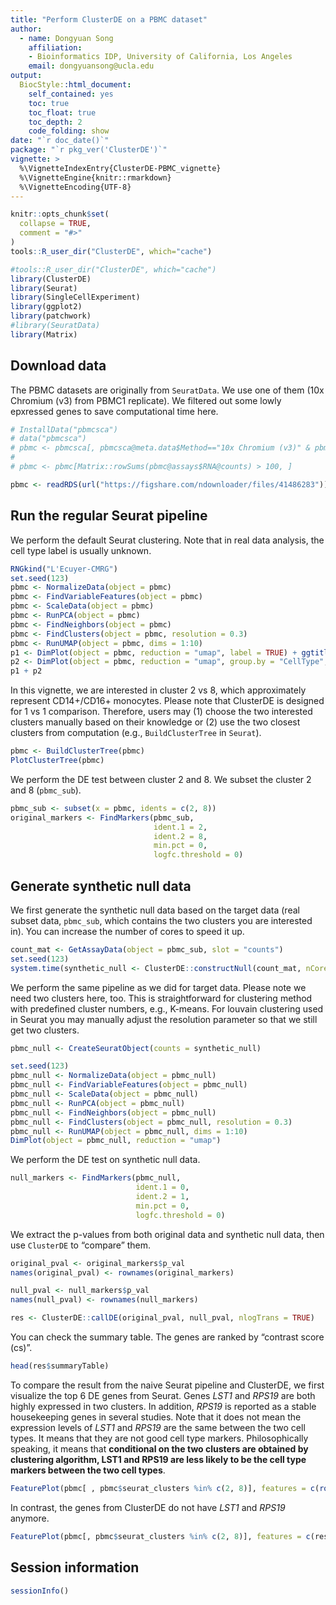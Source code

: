 ```yaml
---
title: "Perform ClusterDE on a PBMC dataset"
author: 
  - name: Dongyuan Song
    affiliation:
    - Bioinformatics IDP, University of California, Los Angeles
    email: dongyuansong@ucla.edu
output: 
  BiocStyle::html_document:
    self_contained: yes
    toc: true
    toc_float: true
    toc_depth: 2
    code_folding: show
date: "`r doc_date()`"
package: "`r pkg_ver('ClusterDE')`"
vignette: >
  %\VignetteIndexEntry{ClusterDE-PBMC_vignette}
  %\VignetteEngine{knitr::rmarkdown}
  %\VignetteEncoding{UTF-8}  
---
```


```r
knitr::opts_chunk$set(
  collapse = TRUE,
  comment = "#>"
)
tools::R_user_dir("ClusterDE", which="cache")
```

```r
#tools::R_user_dir("ClusterDE", which="cache")
library(ClusterDE)
library(Seurat)
library(SingleCellExperiment)
library(ggplot2)
library(patchwork)
#library(SeuratData)
library(Matrix)
```

## Download data
The PBMC datasets are originally from `SeuratData`. We use one of them (10x Chromium (v3) from PBMC1 replicate). We filtered out some lowly epxressed genes to save computational time here.
```r
# InstallData("pbmcsca")
# data("pbmcsca")
# pbmc <- pbmcsca[, pbmcsca@meta.data$Method=="10x Chromium (v3)" & pbmcsca@meta.data$Experiment == "pbmc1"]
# 
# pbmc <- pbmc[Matrix::rowSums(pbmc@assays$RNA@counts) > 100, ]

pbmc <- readRDS(url("https://figshare.com/ndownloader/files/41486283"))
```

## Run the regular Seurat pipeline

We perform the default Seurat clustering. Note that in real data analysis, the cell type label is usually unknown.

```r
RNGkind("L'Ecuyer-CMRG")
set.seed(123)
pbmc <- NormalizeData(object = pbmc)
pbmc <- FindVariableFeatures(object = pbmc)
pbmc <- ScaleData(object = pbmc)
pbmc <- RunPCA(object = pbmc)
pbmc <- FindNeighbors(object = pbmc)
pbmc <- FindClusters(object = pbmc, resolution = 0.3)
pbmc <- RunUMAP(object = pbmc, dims = 1:10)
p1 <- DimPlot(object = pbmc, reduction = "umap", label = TRUE) + ggtitle("Clustering result") + NoLegend()
p2 <- DimPlot(object = pbmc, reduction = "umap", group.by = "CellType", label = TRUE) + NoLegend()
p1 + p2
```

In this vignette, we are interested in cluster 2 vs 8, which approximately represent CD14+/CD16+ monocytes. Please note that ClusterDE is designed for 1 vs 1 comparison. Therefore, users may (1) choose the two interested clusters manually based on their knowledge or (2) use the two closest clusters from computation (e.g., `BuildClusterTree` in `Seurat`).
```r
pbmc <- BuildClusterTree(pbmc)
PlotClusterTree(pbmc)
```

We perform the DE test between cluster 2 and 8. We subset the cluster 2 and 8 (`pbmc_sub`).
```r
pbmc_sub <- subset(x = pbmc, idents = c(2, 8))
original_markers <- FindMarkers(pbmc_sub, 
                                ident.1 = 2, 
                                ident.2 = 8, 
                                min.pct = 0, 
                                logfc.threshold = 0)
```

## Generate synthetic null data

We first generate the synthetic null data based on the target data (real subset data, `pbmc_sub`, which contains the two clusters you are interested in). You can increase the number of cores to speed it up.
```r
count_mat <- GetAssayData(object = pbmc_sub, slot = "counts")
set.seed(123)
system.time(synthetic_null <- ClusterDE::constructNull(count_mat, nCores = 2, fastVersion = TRUE))
```

We perform the same pipeline as we did for target data. Please note we need two clusters here, too. This is straightforward for clustering method with predefined cluster numbers, e.g., K-means. For louvain clustering used in Seurat you may manually adjust the resolution parameter so that we still get two clusters.
```r
pbmc_null <- CreateSeuratObject(counts = synthetic_null)

set.seed(123)
pbmc_null <- NormalizeData(object = pbmc_null)
pbmc_null <- FindVariableFeatures(object = pbmc_null)
pbmc_null <- ScaleData(object = pbmc_null)
pbmc_null <- RunPCA(object = pbmc_null)
pbmc_null <- FindNeighbors(object = pbmc_null)
pbmc_null <- FindClusters(object = pbmc_null, resolution = 0.3)
pbmc_null <- RunUMAP(object = pbmc_null, dims = 1:10)
DimPlot(object = pbmc_null, reduction = "umap")
```

We perform the DE test on synthetic null data.
```r
null_markers <- FindMarkers(pbmc_null, 
                            ident.1 = 0, 
                            ident.2 = 1, 
                            min.pct = 0, 
                            logfc.threshold = 0)
```

We extract the p-values from both original data and synthetic null data, then use `ClusterDE` to "compare" them.
```r
original_pval <- original_markers$p_val
names(original_pval) <- rownames(original_markers)

null_pval <- null_markers$p_val
names(null_pval) <- rownames(null_markers)

res <- ClusterDE::callDE(original_pval, null_pval, nlogTrans = TRUE)
```

You can check the summary table. The genes are ranked by "contrast score (cs)".
```r
head(res$summaryTable)
```

To compare the result from the naive Seurat pipeline and ClusterDE, we first visualize the top 6 DE genes from Seurat. Genes *LST1* and *RPS19* are both highly expressed in two clusters. In addition, *RPS19* is reported as a stable housekeeping genes in several studies. Note that it does not mean the expression levels of *LST1* and *RPS19* are the same between the two cell types. It means that they are not good cell type markers. Philosophically speaking, it means that **conditional on the two clusters are obtained by clustering algorithm, LST1 and RPS19 are less likely to be the cell type markers between the two cell types**.
```r
FeaturePlot(pbmc[ , pbmc$seurat_clusters %in% c(2, 8)], features = c(rownames(original_markers)[1:6]), ncol = 3)
```
In contrast, the genes from ClusterDE do not have *LST1* and *RPS19* anymore.
```r
FeaturePlot(pbmc[, pbmc$seurat_clusters %in% c(2, 8)], features = c(res$summaryTable$Gene[1:6]), ncol = 3)
```

## Session information
```r
sessionInfo()
```
